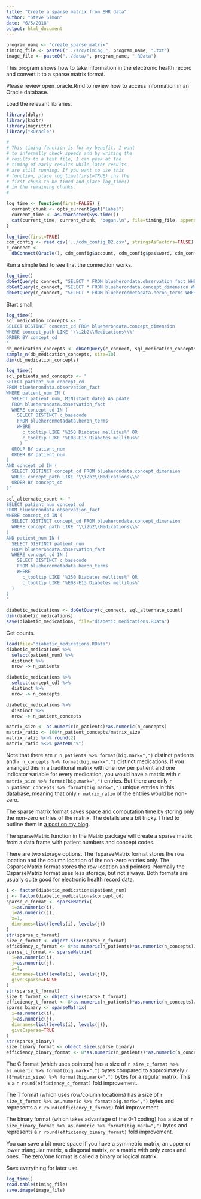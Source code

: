 ```yaml
---
title: "Create a sparse matrix from EHR data"
author: "Steve Simon"
date: "6/5/2018"
output: html_document
---
```


```r
program_name <- "create_sparse_matrix"
timing_file <- paste0("../src/timing_", program_name, ".txt")
image_file <- paste0("../data/", program_name, ".RData")
```

This program shows how to take information in the electronic health record and convert it to a sparse matrix format.

Please review open_oracle.Rmd to review how to access information in an Oracle database.

Load the relevant libraries. 

```r
library(dplyr)
library(knitr)
library(magrittr)
library("ROracle")
```

```r
#
# This timing function is for my benefit. I want
# to informally check speeds and by writing the
# results to a text file, I can peek at the
# timing of early results while later results
# are still running. If you want to use this
# function, place log_time(first=TRUE) ins the
# first chunk to be timed and place log_time()
# in the remaining chunks.
#

log_time <- function(first=FALSE) {
  current_chunk <- opts_current$get("label")
  current_time <- as.character(Sys.time())
  cat(current_time, current_chunk, "began.\n", file=timing_file, append=!first)
}
```

```r
log_time(first=TRUE)
cdm_config <- read.csv('../cdm_config_B2.csv', stringsAsFactors=FALSE)
c_connect <-
  dbConnect(Oracle(), cdm_config$account, cdm_config$password, cdm_config$access)
```

Run a simple test to see that the connection works. 

```r
log_time()
dbGetQuery(c_connect, "SELECT * FROM blueherondata.observation_fact WHERE rownum < 5")
dbGetQuery(c_connect, "SELECT * FROM blueherondata.concept_dimension WHERE rownum < 5")
dbGetQuery(c_connect, "SELECT * FROM blueheronmetadata.heron_terms WHERE rownum < 5")
```

Start small.

```r
log_time()
sql_medication_concepts <- "
SELECT DISTINCT concept_cd FROM blueherondata.concept_dimension
WHERE concept_path LIKE '\\i2b2\\Medications\\%'
ORDER BY concept_cd
"
db_medication_concepts <- dbGetQuery(c_connect, sql_medication_concepts)
sample_n(db_medication_concepts, size=10)
dim(db_medication_concepts)
```


```r
log_time()
sql_patients_and_concepts <- "
SELECT patient_num concept_cd
FROM blueherondata.observation_fact
WHERE patient_num IN (
  SELECT patient_num, MIN(start_date) AS pdate
  FROM blueherondata.observation_fact
  WHERE concept_cd IN (
    SELECT DISTINCT c_basecode 
    FROM blueheronmetadata.heron_terms
    WHERE
      c_tooltip LIKE '%250 Diabetes mellitus%' OR
      c_tooltip LIKE '%E08-E13 Diabetes mellitus%'
     )
  GROUP BY patient_num
  ORDER BY patient_num
)
AND concept_cd IN (
  SELECT DISTINCT concept_cd FROM blueherondata.concept_dimension
  WHERE concept_path LIKE '\\i2b2\\Medications\\%'
  ORDER BY concept_cd
)"

sql_alternate_count <- "
SELECT patient_num concept_cd
FROM blueherondata.observation_fact
WHERE concept_cd IN (
  SELECT DISTINCT concept_cd FROM blueherondata.concept_dimension
  WHERE concept_path LIKE '\\i2b2\\Medications\\%'
)
AND patient_num IN (
  SELECT DISTINCT patient_num
  FROM blueherondata.observation_fact
  WHERE concept_cd IN (
    SELECT DISTINCT c_basecode 
    FROM blueheronmetadata.heron_terms
    WHERE
      c_tooltip LIKE '%250 Diabetes mellitus%' OR
      c_tooltip LIKE '%E08-E13 Diabetes mellitus%'
  )
)
"

diabetic_medications <- dbGetQuery(c_connect, sql_alternate_count)
dim(diabetic_medications)
save(diabetic_medications, file="diabetic_medications.RData")
```

Get counts.

```r
load(file="diabetic_medications.RData")
diabetic_medications %>%
  select(patient_num) %>%
  distinct %>%
  nrow -> n_patients 

diabetic_medications %>%
  select(concept_cd) %>%
  distinct %>%
  nrow -> n_concepts 

diabetic_medications %>%
  distinct %>%
  nrow -> n_patient_concepts

matrix_size <- as.numeric(n_patients)*as.numeric(n_concepts)
matrix_ratio <- 100*n_patient_concepts/matrix_size
matrix_ratio %<>% round(2)
matrix_ratio %<>% paste0("%")
```

Note that there are `r n_patients %>% format(big.mark=",")` distinct patients and `r n_concepts %>% format(big.mark=",")` distinct medications. If you arranged this in a traditional matrix with one row per patient and one indicator variable for every medication, you would have a matrix with `r matrix_size %>% format(big.mark=",")` entries. But there are only `r n_patient_concepts %>% format(big.mark=",")` unique entries in this database, meaning that only `r matrix_ratio` of the entries would be non-zero.

The sparse matrix format saves space and computation time by storing only the non-zero entries of the matrix. The details are a bit tricky. I tried to outline them in [a post on my blog](http://blog.pmean.com/sparse-matrices/).

The sparseMatrix function in the Matrix package will create a sparse matrix from a data frame with patient numbers and concept codes.

There are two storage options. The TsparseMatrix format stores the row location and the column location of the non-zero entries only. The CsparseMatrix format stores the row location and pointers. Normally the CsparseMatrix format uses less storage, but not always. Both formats are usually quite good for electronic health record data.

```r
i <- factor(diabetic_medications$patient_num)
j <- factor(diabetic_medications$concept_cd)
sparse_c_format <- sparseMatrix(
  i=as.numeric(i),
  j=as.numeric(j),
  x=1,
  dimnames=list(levels(i), levels(j))
)
str(sparse_c_format)
size_c_format <- object.size(sparse_c_format)
efficiency_c_format <- 8*as.numeric(n_patients)*as.numeric(n_concepts)/size_c_format
sparse_t_format <- sparseMatrix(
  i=as.numeric(i),
  j=as.numeric(j),
  x=1,
  dimnames=list(levels(i), levels(j)),
  giveCsparse=FALSE
)
str(sparse_t_format)
size_t_format <- object.size(sparse_t_format)
efficiency_t_format <- 8*as.numeric(n_patients)*as.numeric(n_concepts)/size_t_format
sparse_binary <- sparseMatrix(
  i=as.numeric(i),
  j=as.numeric(j),
  dimnames=list(levels(i), levels(j)),
  giveCsparse=TRUE
)
str(sparse_binary)
size_binary_format <- object.size(sparse_binary)
efficiency_binary_format <- 8*as.numeric(n_patients)*as.numeric(n_concepts)/size_binary_format
```

The C format (which uses pointers) has a size of `r size_c_format %>% as.numeric %>% format(big.mark=",")` bytes compared to approximately `r (8*matrix_size) %>% format(big.mark=",")` bytes for a regular matrix. This is a `r round(efficiency_c_format)` fold improvement.

The T format (which uses row/column locations) has a size of `r size_t_format %>% as.numeric %>% format(big.mark=",")` bytes and represents a `r round(efficiency_t_format)` fold improvement.

The binary format (which takes advantage of the 0-1 coding) has a size of `r size_binary_format %>% as.numeric %>% format(big.mark=",")` bytes and represents a `r round(efficiency_binary_format)` fold improvement.

You can save a bit more space if you have a symmetric matrix, an upper or lower triangular matrix, a diagonal matrix, or a matrix with only zeros and ones. The zero/one format is called a binary or logical matrix.

Save everything for later use.

```r
log_time()
read.table(timing_file) 
save.image(image_file)
```